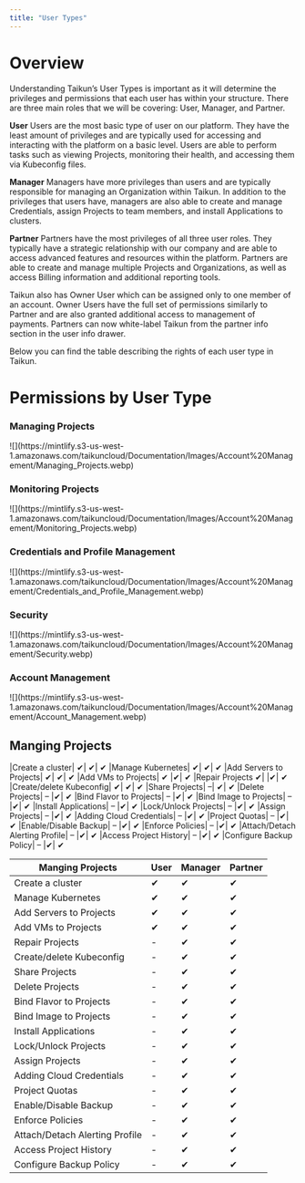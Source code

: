 ```yaml
---
title: "User Types"
---
```


# Overview

Understanding Taikun’s User Types is important as it will determine the privileges and permissions that each user has within your structure. There are three main roles that we will be covering: User, Manager, and Partner.

<Icon icon="user" iconType="solid" /> **User**
Users are the most basic type of user on our platform. They have the least amount of privileges and are typically used for accessing and interacting with the platform on a basic level. Users are able to perform tasks such as viewing Projects, monitoring their health, and accessing them via Kubeconfig files.

<Icon icon="user-tie" iconType="solid" /> **Manager**
Managers have more privileges than users and are typically responsible for managing an Organization within Taikun. In addition to the privileges that users have, managers are also able to create and manage Credentials, assign Projects to team members, and install Applications to clusters.

<Icon icon="handshake" iconType="solid" /> **Partner**
Partners have the most privileges of all three user roles. They typically have a strategic relationship with our company and are able to access advanced features and resources within the platform. Partners are able to create and manage multiple Projects and Organizations, as well as access Billing information and additional reporting tools.

<Tip>Taikun also has Owner User which can be assigned only to one member of an account. Owner Users have the full set of permissions similarly to Partner and are also granted additional access to management of payments.</Tip>
<Note>Partners can now white-label Taikun from the partner info section in the user info drawer.</Note>

Below you can find the table describing the rights of each user type in Taikun.

# Permissions by User Type

### Managing Projects

<Frame caption="Managing Projects">
  ![](https://mintlify.s3-us-west-1.amazonaws.com/taikuncloud/Documentation/Images/Account%20Management/Managing_Projects.webp)
</Frame>

### Monitoring Projects

<Frame caption="Monitoring Projects">
  ![](https://mintlify.s3-us-west-1.amazonaws.com/taikuncloud/Documentation/Images/Account%20Management/Monitoring_Projects.webp)
</Frame>

### Credentials and Profile Management

<Frame caption="Credentials and Profile Management">
  ![](https://mintlify.s3-us-west-1.amazonaws.com/taikuncloud/Documentation/Images/Account%20Management/Credentials_and_Profile_Management.webp)
</Frame>

### Security

<Frame caption="Security">
  ![](https://mintlify.s3-us-west-1.amazonaws.com/taikuncloud/Documentation/Images/Account%20Management/Security.webp)
</Frame>

### Account Management

<Frame caption="Account Management">
  ![](https://mintlify.s3-us-west-1.amazonaws.com/taikuncloud/Documentation/Images/Account%20Management/Account_Management.webp)
</Frame>

## Manging Projects

|Create a cluster| 	✔|	✔|	✔
|Manage Kubernetes|	✔|	✔|	✔
|Add Servers to Projects|	✔|	✔|	✔
|Add VMs to Projects|	✔	|✔|	✔
|Repair Projects	✔|	|✔|	✔
|Create/delete Kubeconfig|	✔|	✔|	✔
|Share Projects| 	–|	✔|	✔
|Delete Projects|	–	|✔|	✔
|Bind Flavor to Projects|	–	|✔|	✔
|Bind Image to Projects|	–	|✔|	✔
|Install Applications| 	–	|✔|	✔
|Lock/Unlock Projects|	–	|✔|	✔
|Assign Projects| 	–	|✔|	✔
|Adding Cloud Credentials|	–	|✔|	✔
|Project Quotas| 	–	|✔|	✔
|Enable/Disable Backup|	–	|✔|	✔
|Enforce Policies|	–	|✔|	✔
|Attach/Detach Alerting Profile|	–	|✔|	✔
|Access Project History|	–	|✔|	✔
|Configure Backup Policy|	–	|✔|	✔

| Manging Projects               | User | Manager | Partner |
| ------------------------------ | ---- | ------- | ------- |
| Create a cluster               | ✔    | ✔       | ✔       |
| Manage Kubernetes              | ✔    | ✔       | ✔       |
| Add Servers to Projects        | ✔    | ✔       | ✔       |
| Add VMs to Projects            | ✔    | ✔       | ✔       |
| Repair Projects                | -    | ✔       | ✔       |
| Create/delete Kubeconfig       | -    | ✔       | ✔       |
| Share Projects                 | -    | ✔       | ✔       |
| Delete Projects                | -    | ✔       | ✔       |
| Bind Flavor to Projects        | -    | ✔       | ✔       |
| Bind Image to Projects         | -    | ✔       | ✔       |
| Install Applications           | -    | ✔       | ✔       |
| Lock/Unlock Projects           | -    | ✔       | ✔       |
| Assign Projects                | -    | ✔       | ✔       |
| Adding Cloud Credentials       | -    | ✔       | ✔       |
| Project Quotas                 | -    | ✔       | ✔       |
| Enable/Disable Backup          | -    | ✔       | ✔       |
| Enforce Policies               | -    | ✔       | ✔       |
| Attach/Detach Alerting Profile | -    | ✔       | ✔       |
| Access Project History         | -    | ✔       | ✔       |
| Configure Backup Policy        | -    | ✔       | ✔       |